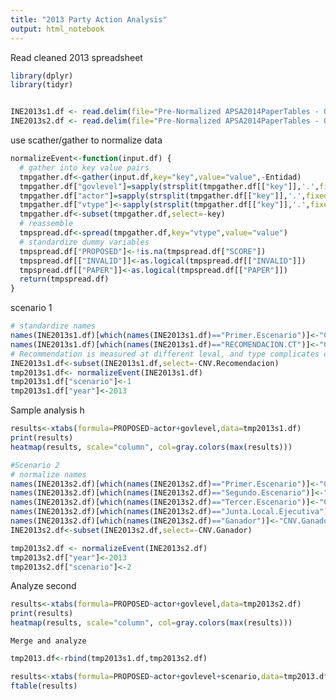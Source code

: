 ```yaml
---
title: "2013 Party Action Analysis"
output: html_notebook
---
```

Read cleaned 2013 spreadsheet
```r
library(dplyr)
library(tidyr)


INE2013s1.df <- read.delim(file="Pre-Normalized APSA2014PaperTables - Obs 1st Scenario.tsv",stringsAsFactors =FALSE,na.strings="-")
INE2013s2.df <- read.delim(file="Pre-Normalized APSA2014PaperTables - Obs 2nd Scsnario .tsv",stringsAsFactors =FALSE,na.strings="-")

```

use scather/gather to normalize data

```r
normalizeEvent<-function(input.df) {
  # gather into key value pairs
  tmpgather.df<-gather(input.df,key="key",value="value",-Entidad)
  tmpgather.df["govlevel"]=sapply(strsplit(tmpgather.df[["key"]],'.',fixed=TRUE),function(x)x[[1]])
  tmpgather.df["actor"]=sapply(strsplit(tmpgather.df[["key"]],'.',fixed=TRUE),function(x)x[[2]])
  tmpgather.df["vtype"]<-sapply(strsplit(tmpgather.df[["key"]],'.',fixed=TRUE),function(x)if(length(x)==3){x[[3]]}else{"SCORE"})
  tmpgather.df<-subset(tmpgather.df,select=-key)
  # reassemble 
  tmpspread.df<-spread(tmpgather.df,key="vtype",value="value")
  # standardize dummy variables
  tmpspread.df["PROPOSED"]<-!is.na(tmpspread.df["SCORE"])
  tmpspread.df[["INVALID"]]<-as.logical(tmpspread.df[["INVALID"]])
  tmpspread.df[["PAPER"]]<-as.logical(tmpspread.df[["PAPER"]])
  return(tmpspread.df) 
}
```

scenario 1
```r
# standardize names
names(INE2013s1.df)[which(names(INE2013s1.df)=="Primer.Escenario")]<-"CNV.Algorithm"
names(INE2013s1.df)[which(names(INE2013s1.df)=="RECOMENDACION.CT")]<-"CNV.Recomendacion"
# Recommendation is measured at different leval, and type complicates comparison
INE2013s1.df<-subset(INE2013s1.df,select=-CNV.Recomendacion)
tmp2013s1.df<- normalizeEvent(INE2013s1.df)
tmp2013s1.df["scenario"]<-1
tmp2013s1.df["year"]<-2013
```

Sample analysis h
```r
results<-xtabs(formula=PROPOSED~actor+govlevel,data=tmp2013s1.df)
print(results)
heatmap(results, scale="column", col=gray.colors(max(results)))
```
```r
#Scenario 2
# normalize names
names(INE2013s2.df)[which(names(INE2013s2.df)=="Primer.Escenario")]<-"CNV.Algorithm"
names(INE2013s2.df)[which(names(INE2013s2.df)=="Segundo.Escenario")]<-"CNV.Segundo"
names(INE2013s2.df)[which(names(INE2013s2.df)=="Tercer.Escenario")]<-"CNV.Tercer"
names(INE2013s2.df)[which(names(INE2013s2.df)=="Junta.Local.Ejecutiva")]<-"CNV.Junta"
names(INE2013s2.df)[which(names(INE2013s2.df)=="Ganador")]<-"CNV.Ganador"
INE2013s2.df<-subset(INE2013s2.df,select=-CNV.Ganador)

tmp2013s2.df <- normalizeEvent(INE2013s2.df)
tmp2013s2.df["year"]<-2013
tmp2013s2.df["scenario"]<-2

```
Analyze second
```r
results<-xtabs(formula=PROPOSED~actor+govlevel,data=tmp2013s2.df)
print(results)
heatmap(results, scale="column", col=gray.colors(max(results)))
```
```
Merge and analyze
```
```r
tmp2013.df<-rbind(tmp2013s1.df,tmp2013s2.df)
```

```r
results<-xtabs(formula=PROPOSED~actor+govlevel+scenario,data=tmp2013.df)
ftable(results)
```
